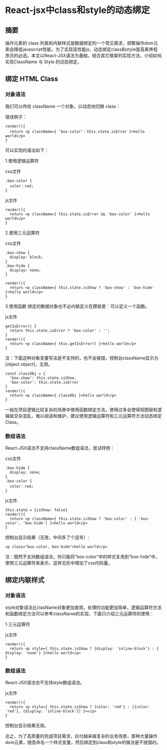 
# React-jsx中class和style的动态绑定

## 摘要
操作元素的 class 列表和内联样式是数据绑定的一个常见需求，频繁操作dom元素会降低javascript性能，为了实现高性能js，动态绑定class和style是高素养程序员的必选。本文以React-JSX语法为基础，结合其它框架的实现方法，介绍如何实现ClassName 与 Style 的动态绑定。

## 绑定 HTML Class

### 对象语法

我们可以传给 className 一个对象，以动态地切换 class：

错误例子：

```
render(){
  return <p className={ 'box-color'：this.state.isError }>hello world</p>
}
```

可以实现的语法如下：

1.使用逻辑运算符

css文件
```
.box-color {
  color：red;
}
```

js文件
```
render(){
  return <p className={ this.state.isError && 'box-color' }>hello world</p>
}
```

2.使用三元运算符

css文件
```
.box-show {
  display: block;
}
.box-hide {
  display: none;
}
```

```
render(){
  return <p className={ this.state.isShow ? 'box-show' : 'box-hide' }>hello world</p>
}
```

3.使用函数
绑定的数据对象也不必内联定义在模板里：可以定义一个函数。

js文件
```
getIsError() {
  return this.state.isError ? 'box-color' : '';
}
render(){
  return <p className={ this.getIsError() }>hello world</p>
}
```

注：下面这种对象变量写法是不支持的，也不会报错，控制台className显示为[object object]，无效。
```
const classObj = {
  'box-show': this.state.isShow,
  'box-color': this.state.isError
}
render(){
  return <p className={ classObj }>hello world</p>
}
```
一般在项目逻辑比较复杂的场景中使用函数绑定方法，使用过多会使得视图层和逻辑层交杂混乱，难以阅读和维护，建议使用逻辑运算符和三元运算符方法动态绑定Class。

### 数组语法
React-JSX语法不支持className数组语法，尝试样例：

css文件
```
.box-hide {
  display: none;
}
.box-color {
  color：red;
}
```

js文件
```
this.state = {isShow: false}
render(){
  return <p className={ this.state.isShow ? 'box-color' : [ 'box-color', 'box-hide'] }>hello world</p>
}
```

控制台显示结果（无效，中间多了个逗号）:
```
<p class="box-color, box-hide">hello world</p>
```
注：既然不支持数组语法，你只能将“box-color”中的样式复用到“box-hide”中，使用三元运算符来表示，这样无形中增加了css代码量。

## 绑定内联样式

### 对象语法

style对象语法比clasName对象更加直观，处理的功能更加简单，逻辑运算符方法和函数绑定方法可以参考className的实现，下面只介绍三元运算符的使用：

1.三元运算符

js文件
```
render(){
  return <p style={ this.state.isShow ? {display: 'inline-block'} : { display: 'none'} }>hello world</p>
}
```

### 数组语法
React-JSX语法也不支持style数组语法。

js文件
```
render(){
  return <p style={ this.state.isShow ? {color: 'red'} : [{color: 'red'}, {display: 'inline-block'}] }></p>
}
```
控制台显示结果无效。

总之，为了高质量的完成项目需求，应付越来越复杂的业务场景，那种大量操作dom元素，随意命名一个样式变量，然后绑定到class和style的做法是不提倡的。



